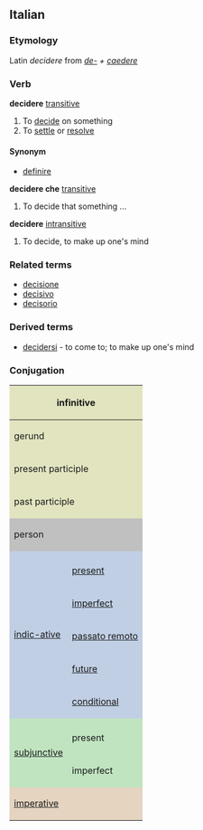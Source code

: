 ==Italian==
===Etymology===
Latin ''decidere'' from ''[[de-]] + [[caedere]]''
===Verb===
'''decidere''' [[transitive]]
#To [[decide]] on something
#To [[settle]] or [[resolve]]

====Synonym====
*[[definire]]

'''decidere che''' [[transitive]]
#To decide that something ...

'''decidere''' [[intransitive]]
#To decide, to make up one's mind

===Related terms===
*[[decisione]]
*[[decisivo]]
*[[decisorio]]

===Derived terms===
*[[decidersi]] - to come to; to make up one's mind

===Conjugation===

<center>
{| style="background:#F0F0F0"

|-
! colspan="3" style="background:#e2e4c0" | infinitive
| colspan="5" | decidere

|-
! colspan="3" style="background:#e2e4c0" | gerund
| colspan="5" | decidendo

|-
! colspan="3" style="background:#e2e4c0" | present participle
| colspan="5" | [[decidente]]

|-
! colspan="3" style="background:#e2e4c0" | past participle
| colspan="5" | [[deciso]]

|-
! colspan="2" rowspan="2" style="background:#C0C0C0" | person
! colspan="3" style="background:#C0C0C0" | singular
! colspan="3" style="background:#C0C0C0" | plural

|-
! style="background:#C0C0C0;width:12.5%" | first
! style="background:#C0C0C0;width:12.5%" | second
! style="background:#C0C0C0;width:12.5%" | third
! style="background:#C0C0C0;width:12.5%" | first
! style="background:#C0C0C0;width:12.5%" | second
! style="background:#C0C0C0;width:12.5%" | third

|-
! rowspan="6" style="background:#c0cfe4" | [[indicative|indic-ative]]

! style="background:#c0cfe4" colspan="1" | 
! style="background:#c0cfe4" | io
! style="background:#c0cfe4" | tu
! style="background:#c0cfe4" | lui/lei
! style="background:#c0cfe4" | noi
! style="background:#c0cfe4" | voi
! style="background:#c0cfe4" | loro

|-
! style="height:3em;background:#c0cfe4" | [[present]]
| decido
| decidi
| decide
| decidiamo
| decidete
| decidono

|-
! style="height:3em;background:#c0cfe4" | [[imperfect]]
| decidevo
| decidevi
| decideva
| decidevamo
| decidevate
| decidevano

|-
! style="height:3em;background:#c0cfe4" | [[passato remoto]]
| decisi
| decidesti
| decise
| decidemmo
| decideste
| decisero

|-
! style="height:3em;background:#c0cfe4" | [[future]]
| deciderò
| deciderai
| deciderà
| decideremo
| deciderete
| decideranno

|-
! style="height:3em;background:#c0cfe4" | [[conditional]]
| deciderei
| decideresti
| deciderebbe
| decideremmo
| decidereste
| deciderebbero

|-
! rowspan="3" style="background:#c0e4c0" |[[subjunctive]]
! style="background:#c0e4c0" | 
! style="background:#c0e4c0" | che io
! style="background:#c0e4c0" | che tu
! style="background:#c0e4c0" | che lui/che lei
! style="background:#c0e4c0" | che noi
! style="background:#c0e4c0" | che voi
! style="background:#c0e4c0" | che loro

|-
! style="height:3em;background:#c0e4c0" | present
| decida
| decida
| decida
| decidiamo
| decidiate
| decidano

|-
! style="height:3em;background:#c0e4c0" | imperfect
| decidessi
| decidessi
| decidesse
| decidessimo
| decideste
| decidessero

|-
! colspan="2" rowspan="2" style="height:3em;background:#e4d4c0" | [[imperative]]
! style="background:#e4d4c0" | -
! style="background:#e4d4c0" | tu
! style="background:#e4d4c0" | lui/lei
! style="background:#e4d4c0" | noi
! style="background:#e4d4c0" | voi
! style="background:#e4d4c0" | loro

|-
|
| decidi
| decida
| decidiamo
| decidete
| decidano

|}
</center>